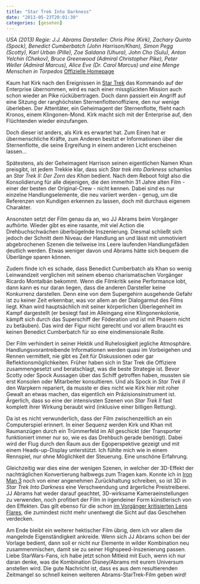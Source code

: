 ```yaml
---
title: "Star Trek Into Darkness"
date: "2013-05-23T20:01:30"
categories: [gesehen]
---
```


*USA (2013)
Regie: J.J. Abrams
Darsteller: Chris Pine (Kirk), Zachary Quinto (Spock), Benedict Cumberbatch (John Harrison/Khan), Simon Pegg (Scotty), Karl Urban (Pille), Zoe Saldana (Uhura), John Cho (Sulu), Anton Yelchin (Chekov), Bruce Greenwood (Admiral Christopher Pike), Peter Weller (Admiral Marcus), Alice Eve (Dr. Carol Marcus) und eine Menge Menschen in Torpedos*
[Offizielle Homepage](http://www.star-trek-film.de/)

Kaum hat Kirk nach den Ereignissen in [Star Trek](/blog/2009/05/16/star-trek/) das Kommando auf der Enterprise übernommen, wird es nach einer missglückten Mission auch schon wieder an Pike rückübertragen. Doch dann passiert ein Angriff auf eine Sitzung der ranghöchsten Sternenflottenoffiziere, den nur wenige überleben. Der Attentäter, ein Geheimagent der Sternenflotte, flieht nach Kronos, einem Klingonen-Mond. Kirk macht sich mit der Enterprise auf, den Flüchtenden wieder einzufangen.

Doch dieser ist anders, als Kirk es erwartet hat. Zum Einen hat er übermenschliche Kräfte, zum Anderen besitzt er Informationen über die Sternenflotte, die seine Ergreifung in einem anderen Licht erscheinen lassen...

Spätestens, als der Geheimagent Harrison seinen eigentlichen Namen Khan preisgibt, ist jedem Trekkie klar, dass sich *Star trek into Darkness* schamlos an *Star Trek II: Der Zorn des Khan* bedient. Nach dem Reboot folgt also die Konsolidierung für alle diejenigen, die den immerhin 31 Jahre alten Film - einer der besten der Original-Crew - nicht kennen. Dabei sind es nur einzelne Handlungselemente, die neu variiert werden - genug, um die Referenzen von Kundigen erkennen zu lassen, doch mit durchaus eigenem Charakter.

Ansonsten setzt der Film genau da an, wo JJ Abrams beim Vorgänger aufhörte. Wieder gibt es eine rasante, mit viel Action die Drehbuchschwächen überbügelnde Inszenierung. Diesmal schließt sich jedoch der Schnitt dem Niveau der Handlung an und lässt mit unmotiviert abgebrochenen Szenen die teilweise ins Leere laufenden Handlungsfäden deutlich werden. Etwas weniger davon und Abrams hätte sich bequem die Überlänge sparen können.

Zudem finde ich es schade, dass Benedict Cumberbatch als Khan so wenig Leinwandzeit verglichen mit seinem ebenso charismatischen Vorgänger Ricardo Montalbán bekommt. Wenn die Filmkritik seine Performance lobt, dann kann es nur daran liegen, dass die anderen Darsteller keine Konkurrenz darstellen. Denn eine von dem Supergehirn ausgehende Gefahr ist zu keiner Zeit erkennbar, was vor allem an der Dialogarmut des Films liegt. Khan wird hauptsächlich mit seiner körperlichen Überlegenheit im Kampf dargestellt (er besiegt fast im Alleingang eine Klingonenkolonie, kämpft sich durch das Superschiff der Föderation und ist mit Phasern nicht zu betäuben). Das wird der Figur nicht gerecht und vor allem braucht es keinen Benedict Cumberbatch für so eine eindimensionale Rolle.

Der Film verhindert in seiner Hektik und Ruhelosigkeit jegliche Atmosphäre. Handlungsvorantreibende Informationen werden quasi im Vorbeigehen und Rennen vermittelt, nie gibt es Zeit für Diskussionen oder gar Reflektionsmöglichkeiten. Früher haben sich in Star Trek die Offiziere zusammengesetzt und beratschlagt, was die beste Strategie ist. Bevor Scotty oder Spock Aussagen über das Schiff getroffen haben, mussten sie erst Konsolen oder Mitarbeiter konsultieren. Und als Spock in *Star Trek II* den Warpkern repariert, da musste er dies nicht wie Kirk hier mit roher Gewalt an etwas machen, das eigentlich ein Präzisionsinstrument ist. Ärgerlich, dass so eine der intensivsten Szenen von *Star Trek II* fast komplett ihrer Wirkung beraubt wird (inklusive einer billigen Rettung).

Da ist es nicht verwunderlich, dass der Film zwischenzeitlich an ein Computerspiel erinnert. In einer Sequenz werden Kirk und Khan mit Raumanzügen durch ein Trümmerfeld im All geschickt (der Transporter funktioniert immer nur so, wie es das Drehbuch gerade benötigt). Dabei wird der Flug durch den Raum aus der Egoperspektive gezeigt und mit einem Heads-up-Display unterstützt. Ich fühlte mich wie in einem Rennspiel, nur ohne Möglichkeit der Steuerung. Eine unschöne Erfahrung.

Gleichzeitig war dies eine der wenigen Szenen, in welcher der 3D-Effekt der nachträglichen Konvertierung halbwegs zum Tragen kam. Konnte ich in [Iron Man 3](/blog/2013/05/01/iron-man-3/) noch von einer angenehmen Zurückhaltung schreiben, so ist 3D in *Star Trek Into Darkness* eine Verschwendung und ärgerliche Preistreiberei. JJ Abrams hat weder darauf geachtet, 3D-wirksame Kameraeinstellungen zu verwenden, noch profitiert der Film in irgendeiner Form künstlerisch von den Effekten. Das gilt ebenso für die schon [im Vorgänger kritisierten Lens Flares](/blog/2009/05/16/star-trek/), die zumindest nicht mehr unentwegt die Sicht auf das Geschehen verdecken.

Am Ende bleibt ein weiterer hektischer Film übrig, dem ich vor allem die mangelnde Eigenständigkeit ankreide. Wenn sich JJ Abrams schon bei der Vorlage bedient, dann soll er nicht nur Elemente in wilder Kombination neu zusammenmischen, damit sie zu seiner Highspeed-Inszenierung passen. Liebe StarWars-Fans, ich habe jetzt schon Mitleid mit Euch, wenn ich nur daran denke, was die Kombination Disney/Abrams mit eurem Universum anstellen wird. Die gute Nachricht ist, dass es aus dem resultierenden Zeitmangel so schnell keinen weiteren Abrams-StarTrek-Film geben wird!

